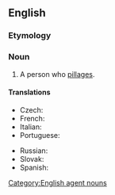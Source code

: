 ==English==

===Etymology===
{{suffix|en|pillage|er}}

===Noun===
{{en-noun}}

# A person who [[pillage]]s.

====Translations====
{{trans-top|one who plunders}}
* Czech: {{t|cs|plenitel|m}}
* French: {{t+|fr|pilleur|m}}
* Italian: {{t+|it|sciacallo|m}}
* Portuguese: {{t|pt|pilhador|m}}
{{trans-mid}}
* Russian: {{t+|ru|погромщик|m|sc=Cyrl}}
* Slovak: {{t|sk|plieniteľ|m}}
* Spanish: {{t|es|saqueador|m}}
{{trans-bottom}}

[[Category:English agent nouns]]